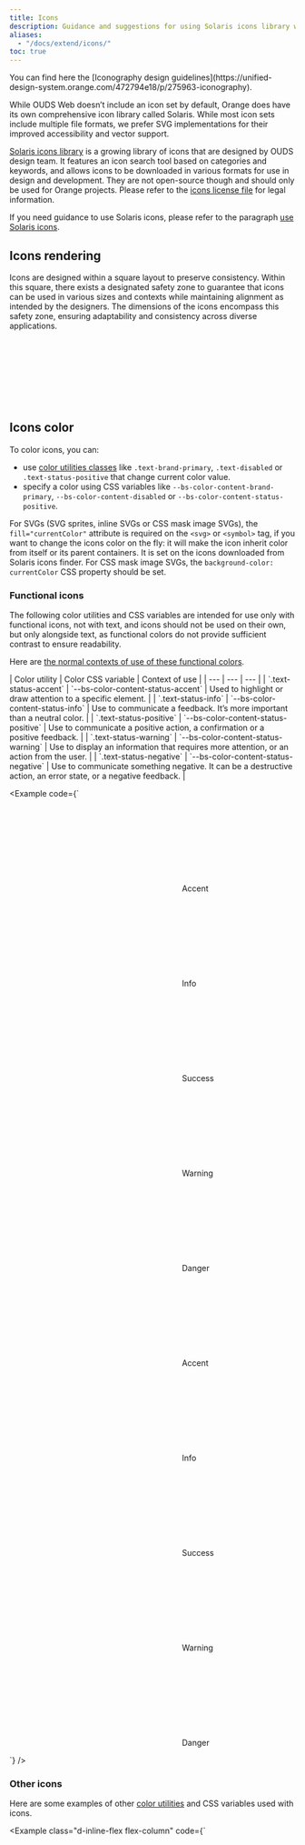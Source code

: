 ```yaml
---
title: Icons
description: Guidance and suggestions for using Solaris icons library with OUDS Web.
aliases:
  - "/docs/extend/icons/"
toc: true
---
```



<Callout type="info">
You can find here the [Iconography design guidelines](https://unified-design-system.orange.com/472794e18/p/275963-iconography).
</Callout>

While OUDS Web doesn’t include an icon set by default, Orange does have its own comprehensive icon library called Solaris. While most icon sets include multiple file formats, we prefer SVG implementations for their improved accessibility and vector support.

[Solaris icons library]([[config:icons]]) is a growing library of icons that are designed by OUDS design team. It features an icon search tool based on categories and keywords, and allows icons to be downloaded in various formats for use in design and development. They are not open-source though and should only be used for Orange projects. Please refer to the [icons license file]([[config:icons_license]]) for legal information.

If you need guidance to use Solaris icons, please refer to the paragraph [use Solaris icons]([[docsref:extend/icons#use-solaris-icons]]).

## Icons rendering

Icons are designed within a square layout to preserve consistency. Within this square, there exists a designated safety zone to guarantee that icons can be used in various sizes and contexts while maintaining alignment as intended by the designers. The dimensions of the icons encompass this safety zone, ensuring adaptability and consistency across diverse applications.

<svg width="8em" height="8em" class="bg-body-secondary" aria-hidden="true">
  <use xlink:href="/docs/[[config:docs_version]]/assets/img/ouds-web-sprite.svg#info"/>
</svg>
<svg width="8em" height="8em" class="bg-body-secondary" aria-hidden="true">
  <use xlink:href="/docs/[[config:docs_version]]/assets/img/ouds-web-sprite.svg#download"/>
</svg>
<svg width="8em" height="8em" class="bg-body-secondary" aria-hidden="true">
  <use xlink:href="/docs/[[config:docs_version]]/assets/img/ouds-web-sprite.svg#tick"/>
</svg>

## Icons color

To color icons, you can:
- use [color utilities classes]([[docsref:utilities/colors#colors]]) like `.text-brand-primary`, `.text-disabled` or `.text-status-positive` that change current color value.
- specify a color using CSS variables like `--bs-color-content-brand-primary`, `--bs-color-content-disabled` or `--bs-color-content-status-positive`.

For SVGs (SVG sprites, inline SVGs or CSS mask image SVGs), the `fill="currentColor"` attribute is required on the `<svg>` or `<symbol>` tag, if you want to change the icons color on the fly: it will make the icon inherit color from itself or its parent containers. It is set on the icons downloaded from Solaris icons finder. For CSS mask image SVGs, the `background-color: currentColor` CSS property should be set.

### Functional icons

The following color utilities and CSS variables are intended for use only with functional icons, not with text, and icons should not be used on their own, but only alongside text, as functional colors do not provide sufficient contrast to ensure readability.

Here are [the normal contexts of use of these functional colors](https://unified-design-system.orange.com/472794e18/p/217ac6-colour/t/9b95834c2e).

<BsTable>
| Color utility | Color CSS variable | Context of use |
| --- | --- | --- |
| `.text-status-accent` | `--bs-color-content-status-accent` | Used to highlight or draw attention to a specific element. |
| `.text-status-info` | `--bs-color-content-status-info` | Use to communicate a feedback. It’s more important than a neutral color. |
| `.text-status-positive` | `--bs-color-content-status-positive` | Use to communicate a positive action, a confirmation or a positive feedback. |
| `.text-status-warning` | `--bs-color-content-status-warning` | Use to display an information that requires more attention, or an action from the user. |
| `.text-status-negative` | `--bs-color-content-status-negative` | Use to communicate something negative. It can be a destructive action, an error state, or a negative feedback. |
</BsTable>

<Example code={`<div class="d-flex justify-content-center gap-md-lg">
    <div class="p-md bg-primary border border-default" data-bs-theme="light">
      <p>
        <svg class="text-status-accent decorative-sm-icon" aria-hidden="true">
          <use xlink:href="/docs/${getConfig().docs_version}/assets/img/ouds-web-sprite.svg#heart-recommend"/>
        </svg> Accent
      </p>
      <p>
        <svg class="text-status-info decorative-sm-icon" aria-hidden="true">
          <use xlink:href="/docs/${getConfig().docs_version}/assets/img/ouds-web-sprite.svg#info"/>
        </svg> Info
      </p>
      <p>
        <svg class="text-status-positive decorative-sm-icon" aria-hidden="true">
          <use xlink:href="/docs/${getConfig().docs_version}/assets/img/ouds-web-sprite.svg#tick-confirmation"/>
        </svg> Success
      </p>
      <p>
        <svg class="text-status-warning decorative-sm-icon" aria-hidden="true">
          <use xlink:href="/docs/${getConfig().docs_version}/assets/img/ouds-web-sprite.svg#important"/>
        </svg> Warning
      </p>
      <p>
        <svg class="text-status-negative decorative-sm-icon" aria-hidden="true">
          <use xlink:href="/docs/${getConfig().docs_version}/assets/img/ouds-web-sprite.svg#error-severe"/>
        </svg> Danger
      </p>
    </div>
    <div class="p-md bg-emphasized border border-default" data-bs-theme="dark">
      <p>
        <svg class="text-status-accent decorative-sm-icon" aria-hidden="true">
          <use xlink:href="/docs/${getConfig().docs_version}/assets/img/ouds-web-sprite.svg#heart-recommend"/>
        </svg> Accent
      </p>
      <p>
        <svg class="decorative-sm-icon" style="color: var(--bs-color-content-status-info)" aria-hidden="true">
          <use xlink:href="/docs/${getConfig().docs_version}/assets/img/ouds-web-sprite.svg#info"/>
        </svg> Info
      </p>
      <p>
        <svg class="decorative-sm-icon" style="color: var(--bs-color-content-status-positive)" aria-hidden="true">
          <use xlink:href="/docs/${getConfig().docs_version}/assets/img/ouds-web-sprite.svg#tick-confirmation"/>
        </svg> Success
      </p>
      <p>
        <svg class="decorative-sm-icon" style="color: var(--bs-color-content-status-warning)" aria-hidden="true">
          <use xlink:href="/docs/${getConfig().docs_version}/assets/img/ouds-web-sprite.svg#important"/>
        </svg> Warning
      </p>
      <p>
        <svg class="decorative-sm-icon" style="color: var(--bs-color-content-status-negative)" aria-hidden="true">
          <use xlink:href="/docs/${getConfig().docs_version}/assets/img/ouds-web-sprite.svg#error-severe"/>
        </svg> Danger
      </p>
    </div>
  </div>`} />


### Other icons

Here are some examples of other [color utilities]([[docsref:utilities/colors#colors]]) and CSS variables used with icons.

<Example class="d-inline-flex flex-column" code={`<p class="p-sm bg-primary d-inline-flex align-items-center gap-xs" data-bs-theme="light">
    <svg class="decorative-sm-icon" aria-hidden="true">
      <use xlink:href="/docs/${getConfig().docs_version}/assets/img/ouds-web-sprite.svg#heart-recommend"/>
    </svg>
    <svg class="decorative-sm-icon text-default" aria-hidden="true">
      <use xlink:href="/docs/${getConfig().docs_version}/assets/img/ouds-web-sprite.svg#delete"/>
    </svg>
    <svg class="decorative-sm-icon text-primary" aria-hidden="true">
      <use xlink:href="/docs/${getConfig().docs_version}/assets/img/ouds-web-sprite.svg#download"/>
    </svg>
    <svg class="decorative-sm-icon text-disabled" aria-hidden="true">
      <use xlink:href="/docs/${getConfig().docs_version}/assets/img/ouds-web-sprite.svg#trash"/>
    </svg>
    <span class="icon si si-settings text-muted decorative-sm-icon" aria-hidden="true"></span>
  </p>
  <p class="p-sm bg-emphasized d-inline-flex align-items-center gap-xs" data-bs-theme="dark">
    <svg class="decorative-sm-icon" aria-hidden="true">
      <use xlink:href="/docs/${getConfig().docs_version}/assets/img/ouds-web-sprite.svg#heart-recommend"/>
    </svg>
    <svg class="decorative-sm-icon" style="color: var(--bs-color-content-default)" aria-hidden="true">
      <use xlink:href="/docs/${getConfig().docs_version}/assets/img/ouds-web-sprite.svg#delete"/>
    </svg>
    <svg class="decorative-sm-icon" style="color: var(--bs-color-content-brand-primary)" aria-hidden="true">
      <use xlink:href="/docs/${getConfig().docs_version}/assets/img/ouds-web-sprite.svg#download"/>
    </svg>
    <svg class="decorative-sm-icon" style="color: var(--bs-color-content-disabled)" aria-hidden="true">
      <use xlink:href="/docs/${getConfig().docs_version}/assets/img/ouds-web-sprite.svg#trash"/>
    </svg>
    <span class="icon si si-settings decorative-sm-icon" style="color: var(--bs-color-content-muted)" aria-hidden="true"></span>
  </p>`} />

## Icons size

Icons’ size depends on where they are placed in the page content, so please make sure to either use our utilities provided in this page or follow the design. Icons size utility classes are designed to be used upon `<img />`, `<svg>` or even icon font, wherever the icon is.

Every icon size utility class presented in here has the common following code:

<ScssDocs name="ouds-font-icon-common" file="scss/helpers/_icon.scss" />

### Headings

Here are the rules to follow for headings. These icons’ sizes are responsive.

<details class="mb-md">
  <summary>See the <strong>sizes</strong> associated to classes</summary>

<BsTable>
| Icon class | Values from `2xs` to `sm` | Values from `md` to `lg` | Values for `xl` and upper |
| --- | --- | --- | --- |
| `.hxl-lg-icon` | `3.25rem` (52px) | `4rem` (64px) | `4rem` (64px) |
| `.hxl-md-icon` | `3rem` (48px) | `3.5rem` (56px) | `3.75rem` (60px) |
| `.hxl-sm-icon` | `2.75rem` (44px) | `3.25rem` (52px) | `3.5rem` (56px) |
| `.hl-lg-icon` | `3rem` (48px) | `3.25rem` (52px) | `3.5rem` (56px) |
| `.hl-md-icon` | `2.75rem` (44px) | `3rem` (48px) | `3.25rem` (52px) |
| `.hl-sm-icon` | `2.5rem` (40px) | `2.75rem` (44px) | `3rem` (48px) |
| `.hm-lg-icon` | `2.75rem` (44px) | `3rem` (48px) | `3.25rem` (52px) |
| `.hm-md-icon` | `2.5rem` (40px) | `2.75rem` (44px) | `3rem` (48px) |
| `.hm-sm-icon` | `2rem` (32px) | `2.5rem` (40px) | `2.75rem` (44px) |
| `.hs-lg-icon` | `2.75rem` (44px) | `2.75rem` (44px) | `3rem` (48px) |
| `.hs-md-icon` | `2.5rem` (40px) | `2.5rem` (40px) | `2.75rem` (44px) |
| `.hs-sm-icon` | `2rem` (32px) | `2rem` (32px) | `2.5rem` (40px) |
| `.bl-lg-icon` | `1.75rem` (28px) | `1.75rem` (28px) | `2.75rem` (44px) |
| `.bl-md-icon` | `1.5rem` (24px) | `1.5rem` (24px) | `2.5rem` (40px) |
| `.bl-sm-icon` | `1.25rem` (20px) | `1.25rem` (20px) | `2rem` (32px) |
| `.bm-lg-icon` | `1.5rem` (24px) | `1.5rem` (24px) | `1.75rem` (28px) |
| `.bm-md-icon` | `1.25rem` (20px) | `1.25rem` (20px) | `1.5rem` (24px) |
| `.bm-sm-icon` | `1rem` (16px) | `1rem` (16px) | `1.25rem` (20px) |
</BsTable>

</details>

<Example code={`<!-- h1 uses heading-xlarge font reference like all related classes as \`.h1\`, \`.fs-hxl\`, etc... -->
  <div class="d-flex align-items-center mb-md">
    <svg class="hxl-lg-icon me-scaled-sm text-status-info" width="1rem" height="1rem" fill="currentColor" aria-hidden="true">
      <use xlink:href="/docs/${getConfig().docs_version}/assets/img/ouds-web-sprite.svg#vector"/>
    </svg>
    <h1 class="mb-none">H1 with large icon</h1>
  </div>
  <div class="d-flex align-items-center mb-md">
    <svg class="hxl-md-icon me-scaled-sm text-status-info" width="1rem" height="1rem" fill="currentColor" aria-hidden="true">
      <use xlink:href="/docs/${getConfig().docs_version}/assets/img/ouds-web-sprite.svg#vector"/>
    </svg>
    <h1 class="mb-none">H1 with medium icon</h1>
  </div>
  <div class="d-flex align-items-center mb-md">
    <svg class="hxl-sm-icon me-scaled-sm text-status-info" width="1rem" height="1rem" fill="currentColor" aria-hidden="true">
      <use xlink:href="/docs/${getConfig().docs_version}/assets/img/ouds-web-sprite.svg#vector"/>
    </svg>
    <h1 class="mb-none">H1 with small icon</h1>
  </div>

  <hr />

  <!-- h2 uses heading-large font reference like all related classes as \`.h2\`, \`.fs-hl\`, etc... -->
  <div class="d-flex align-items-center mb-md">
    <svg class="hl-lg-icon me-scaled-sm text-status-info" width="1rem" height="1rem" fill="currentColor" aria-hidden="true">
      <use xlink:href="/docs/${getConfig().docs_version}/assets/img/ouds-web-sprite.svg#vector"/>
    </svg>
    <h2 class="mb-none">H2 with large icon</h2>
  </div>
  <div class="d-flex align-items-center mb-md">
    <svg class="hl-md-icon me-scaled-sm text-status-info" width="1rem" height="1rem" fill="currentColor" aria-hidden="true">
      <use xlink:href="/docs/${getConfig().docs_version}/assets/img/ouds-web-sprite.svg#vector"/>
    </svg>
    <h2 class="mb-none">H2 with medium icon</h2>
  </div>
  <div class="d-flex align-items-center mb-md">
    <svg class="hl-sm-icon me-scaled-sm text-status-info" width="1rem" height="1rem" fill="currentColor" aria-hidden="true">
      <use xlink:href="/docs/${getConfig().docs_version}/assets/img/ouds-web-sprite.svg#vector"/>
    </svg>
    <h2 class="mb-none">H2 with small icon</h2>
  </div>

  <hr />

  <!-- h3 uses heading-medium font reference like all related classes as é\`.h3\`, \`.fs-hm\`, etc... -->
  <div class="d-flex align-items-center mb-md">
    <svg class="hm-lg-icon me-scaled-sm text-status-info" width="1rem" height="1rem" fill="currentColor" aria-hidden="true">
      <use xlink:href="/docs/${getConfig().docs_version}/assets/img/ouds-web-sprite.svg#vector"/>
    </svg>
    <h3 class="mb-none">H3 with large icon</h3>
  </div>
  <div class="d-flex align-items-center mb-md">
    <svg class="hm-md-icon me-scaled-sm text-status-info" width="1rem" height="1rem" fill="currentColor" aria-hidden="true">
      <use xlink:href="/docs/${getConfig().docs_version}/assets/img/ouds-web-sprite.svg#vector"/>
    </svg>
    <h3 class="mb-none">H3 with medium icon</h3>
  </div>
  <div class="d-flex align-items-center mb-md">
    <svg class="hm-sm-icon me-scaled-sm text-status-info" width="1rem" height="1rem" fill="currentColor" aria-hidden="true">
      <use xlink:href="/docs/${getConfig().docs_version}/assets/img/ouds-web-sprite.svg#vector"/>
    </svg>
    <h3 class="mb-none">H3 with small icon</h3>
  </div>

  <hr />

  <!-- h4 uses heading-small font reference like all related classes as \`.h4\`, \`.fs-hs\`, etc... -->
  <div class="d-flex align-items-center mb-md">
    <svg class="hs-lg-icon me-scaled-sm text-status-info" width="1rem" height="1rem" fill="currentColor" aria-hidden="true">
      <use xlink:href="/docs/${getConfig().docs_version}/assets/img/ouds-web-sprite.svg#vector"/>
    </svg>
    <h4 class="mb-none">H4 with large icon</h4>
  </div>
  <div class="d-flex align-items-center mb-md">
    <svg class="hs-md-icon me-scaled-sm text-status-info" width="1rem" height="1rem" fill="currentColor" aria-hidden="true">
      <use xlink:href="/docs/${getConfig().docs_version}/assets/img/ouds-web-sprite.svg#vector"/>
    </svg>
    <h4 class="mb-none">H4 with medium icon</h4>
  </div>
  <div class="d-flex align-items-center mb-md">
    <svg class="hs-sm-icon me-scaled-sm text-status-info" width="1rem" height="1rem" fill="currentColor" aria-hidden="true">
      <use xlink:href="/docs/${getConfig().docs_version}/assets/img/ouds-web-sprite.svg#vector"/>
    </svg>
    <h4 class="mb-none">H4 with small icon</h4>
  </div>

  <hr />

  <!-- h5 uses body-large font reference like all related classes as \`.h5\`, \`.fs-bl\`, etc... -->
  <div class="d-flex align-items-center mb-md">
    <svg class="bl-lg-icon me-scaled-sm text-status-info" width="1rem" height="1rem" fill="currentColor" aria-hidden="true">
      <use xlink:href="/docs/${getConfig().docs_version}/assets/img/ouds-web-sprite.svg#vector"/>
    </svg>
    <h5 class="mb-none">H5 with large icon</h5>
  </div>
  <div class="d-flex align-items-center mb-md">
    <svg class="bl-md-icon me-scaled-sm text-status-info" width="1rem" height="1rem" fill="currentColor" aria-hidden="true">
      <use xlink:href="/docs/${getConfig().docs_version}/assets/img/ouds-web-sprite.svg#vector"/>
    </svg>
    <h5 class="mb-none">H5 with medium icon</h5>
  </div>
  <div class="d-flex align-items-center mb-md">
    <svg class="bl-sm-icon me-scaled-sm text-status-info" width="1rem" height="1rem" fill="currentColor" aria-hidden="true">
      <use xlink:href="/docs/${getConfig().docs_version}/assets/img/ouds-web-sprite.svg#vector"/>
    </svg>
    <h5 class="mb-none">H5 with small icon</h5>
  </div>

  <hr />

  <!-- h6 uses body-medium font reference like all related classes as \`.h6\`, \`.fs-bm\`, etc... -->
  <div class="d-flex align-items-center mb-md">
    <svg class="bm-lg-icon me-scaled-sm text-status-info" width="1rem" height="1rem" fill="currentColor" aria-hidden="true">
      <use xlink:href="/docs/${getConfig().docs_version}/assets/img/ouds-web-sprite.svg#vector"/>
    </svg>
    <h6 class="mb-none">H6 with lg icon</h6>
  </div>
  <div class="d-flex align-items-center mb-md">
    <svg class="bm-md-icon me-scaled-sm text-status-info" width="1rem" height="1rem" fill="currentColor" aria-hidden="true">
      <use xlink:href="/docs/${getConfig().docs_version}/assets/img/ouds-web-sprite.svg#vector"/>
    </svg>
    <h6 class="mb-none">H6 with medium icon</h6>
  </div>
  <div class="d-flex align-items-center mb-md">
    <svg class="bm-sm-icon me-scaled-sm text-status-info" width="1rem" height="1rem" fill="currentColor" aria-hidden="true">
      <use xlink:href="/docs/${getConfig().docs_version}/assets/img/ouds-web-sprite.svg#vector"/>
    </svg>
    <h6 class="mb-none">H6 with small icon</h6>
  </div>`} />

### Display headings

You should not use any icon with our `.display-*` font sizes, because we prefer to keep the place for the text.

### Regular texts

Here are the rules to follow for regular texts. These icons’ sizes are responsive.

<details class="mb-md">
  <summary>See the <strong>sizes</strong> associated to classes</summary>

<BsTable>
| Icon class | Values from `2xs` to `sm` | Values from `md` to `lg` | Values for `xl` and upper |
| --- | --- | --- | --- |
| `.bl-lg-icon` | `1.75rem` (28px) | `1.75rem` (28px) | `2.75rem` (44px) |
| `.bl-md-icon` | `1.5rem` (24px) | `1.5rem` (24px) | `2.5rem` (40px) |
| `.bl-sm-icon` | `1.25rem` (20px) | `1.25rem` (20px) | `2rem` (32px) |
| `.bm-lg-icon` | `1.5rem` (24px) | `1.5rem` (24px) | `1.75rem` (28px) |
| `.bm-md-icon` | `1.25rem` (20px) | `1.25rem` (20px) | `1.5rem` (24px) |
| `.bm-sm-icon` | `1rem` (16px) | `1rem` (16px) | `1.25rem` (20px) |
| `.bs-lg-icon` | `1.25rem` (20px) | `1.25rem` (20px) | `1.5rem` (24px) |
| `.bs-md-icon` | `1rem` (16px) | `1rem` (16px) | `1.25rem` (20px) |
| `.bs-sm-icon` | `.75rem` (12px) | `.75rem` (12px) | `1rem` (16px) |
</BsTable>

</details>

<Example code={`<!-- .lead uses body-large font reference like all related classes as \`.lead\`, \`.fs-bl\`, etc... -->
  <div class="d-flex align-items-center mb-md">
    <svg class="bl-lg-icon me-scaled-sm text-status-info" width="1rem" height="1rem" fill="currentColor" aria-hidden="true">
      <use xlink:href="/docs/${getConfig().docs_version}/assets/img/ouds-web-sprite.svg#vector"/>
    </svg>
    <p class="lead mb-none">
      Lead paragraph with large icon
    </p>
  </div>
  <div class="d-flex align-items-center mb-md">
    <svg class="bl-md-icon me-scaled-sm text-status-info" width="1rem" height="1rem" fill="currentColor" aria-hidden="true">
      <use xlink:href="/docs/${getConfig().docs_version}/assets/img/ouds-web-sprite.svg#vector"/>
    </svg>
    <p class="lead mb-none">
      Lead paragraph with medium icon
    </p>
  </div>
  <div class="d-flex align-items-center mb-md">
    <svg class="bl-sm-icon me-scaled-sm text-status-info" width="1rem" height="1rem" fill="currentColor" aria-hidden="true">
      <use xlink:href="/docs/${getConfig().docs_version}/assets/img/ouds-web-sprite.svg#vector"/>
    </svg>
    <p class="lead mb-none">
      Lead paragraph with small icon
    </p>
  </div>

  <hr />

  <!-- default paragraph uses body-medium font reference like all related classes as \`.fs-bm\`, etc... -->
  <div class="d-flex align-items-center mb-md">
    <svg class="bm-lg-icon me-scaled-sm text-status-info" width="1rem" height="1rem" fill="currentColor" aria-hidden="true">
      <use xlink:href="/docs/${getConfig().docs_version}/assets/img/ouds-web-sprite.svg#vector"/>
    </svg>
    <p class="mb-none">
      Default paragraph with large icon
    </p>
  </div>
  <div class="d-flex align-items-center mb-md">
    <svg class="bm-md-icon me-scaled-sm text-status-info" width="1rem" height="1rem" fill="currentColor" aria-hidden="true">
      <use xlink:href="/docs/${getConfig().docs_version}/assets/img/ouds-web-sprite.svg#vector"/>
    </svg>
    <p class="mb-none">
      Default paragraph with medium icon
    </p>
  </div>
  <div class="d-flex align-items-center mb-md">
    <svg class="bm-sm-icon me-scaled-sm text-status-info" width="1rem" height="1rem" fill="currentColor" aria-hidden="true">
      <use xlink:href="/docs/${getConfig().docs_version}/assets/img/ouds-web-sprite.svg#vector"/>
    </svg>
    <p class="mb-none">
      Default paragraph with small icon
    </p>
  </div>

  <hr />

  <!-- .small paragraph uses body-small font reference like all related classes as \`.small\`, \`.fs-bs\`, etc... -->
  <div class="d-flex align-items-center mb-md">
    <svg class="bs-lg-icon me-scaled-sm text-status-info" width="1rem" height="1rem" fill="currentColor" aria-hidden="true">
      <use xlink:href="/docs/${getConfig().docs_version}/assets/img/ouds-web-sprite.svg#vector"/>
    </svg>
    <p class="small mb-none">
      Small paragraph with large icon
    </p>
  </div>
  <div class="d-flex align-items-center mb-md">
    <svg class="bs-md-icon me-scaled-sm text-status-info" width="1rem" height="1rem" fill="currentColor" aria-hidden="true">
      <use xlink:href="/docs/${getConfig().docs_version}/assets/img/ouds-web-sprite.svg#vector"/>
    </svg>
    <p class="small mb-none">
      Small paragraph with medium icon
    </p>
  </div>
  <div class="d-flex align-items-center mb-md">
    <svg class="bs-sm-icon me-scaled-sm text-status-info" width="1rem" height="1rem" fill="currentColor" aria-hidden="true">
      <use xlink:href="/docs/${getConfig().docs_version}/assets/img/ouds-web-sprite.svg#vector"/>
    </svg>
    <p class="small mb-none">
      Small paragraph with small icon
    </p>
  </div>`} />

### Decorative

Here are the rules to follow for decorative icons. Be careful using these icons’ sizes because they are not responsive. Check out for [more information about accessibility in our documentation]([[docsref:/extend/icons#icons-accessibility]]).

<details class="mb-md">
  <summary>See the <strong>sizes</strong> associated to classes</summary>

<BsTable>
| Icon class | Value |
| --- | --- |
| `.decorative-4xs-icon` | `10px` |
| `.decorative-3xs-icon` | `12px` |
| `.decorative-2xs-icon` | `16px` |
| `.decorative-xs-icon` | `24px` |
| `.decorative-sm-icon` | `32px` |
| `.decorative-md-icon` | `40px` |
| `.decorative-lg-icon` | `48px` |
| `.decorative-xl-icon` | `56px` |
| `.decorative-2xl-icon` | `72px` |
</BsTable>

</details>

<Example showMarkup={false} code={`<div class="d-flex mb-md">
    <div class="bg-emphasized d-inline-flex align-items-center justify-content-center me-md flex-shrink-0" style="width: 6.25rem; height: 6.25rem;">
      <svg class="decorative-4xs-icon text-status-info" width="1rem" height="1rem" fill="currentColor" aria-hidden="true" data-bs-theme="dark">
        <use xlink:href="/docs/${getConfig().docs_version}/assets/img/ouds-web-sprite.svg#vector"/>
      </svg>
    </div>
    <div>
      <p class="lead mb-2xs fw-bold">4x-small decorative icon</p>
      <p class="mb-none">coreGlobalDimensionOutOfSystem250 (<code>10px</code>)</p>
    </div>
  </div>
  <div class="d-flex mb-md">
    <div class="bg-emphasized d-inline-flex align-items-center justify-content-center me-md flex-shrink-0" style="width: 6.25rem; height: 6.25rem;">
      <svg class="decorative-3xs-icon text-status-info" width="1rem" height="1rem" fill="currentColor" aria-hidden="true" data-bs-theme="dark">
        <use xlink:href="/docs/${getConfig().docs_version}/assets/img/ouds-web-sprite.svg#vector"/>
      </svg>
    </div>
    <div>
      <p class="lead mb-2xs fw-bold">3x-small decorative icon</p>
      <p class="mb-none">coreGlobalDimension150 (<code>12px</code>)</p>
    </div>
  </div>
  <div class="d-flex mb-md">
    <div class="bg-emphasized d-inline-flex align-items-center justify-content-center me-md flex-shrink-0" style="width: 6.25rem; height: 6.25rem;">
      <svg class="decorative-2xs-icon text-status-info" width="1rem" height="1rem" fill="currentColor" aria-hidden="true" data-bs-theme="dark">
        <use xlink:href="/docs/${getConfig().docs_version}/assets/img/ouds-web-sprite.svg#vector"/>
      </svg>
    </div>
    <div>
      <p class="lead mb-2xs fw-bold">2x-small decorative icon</p>
      <p class="mb-none">coreGlobalDimension200 (<code>16px</code>)</p>
    </div>
  </div>
  <div class="d-flex mb-md">
    <div class="bg-emphasized d-inline-flex align-items-center justify-content-center me-md flex-shrink-0" style="width: 6.25rem; height: 6.25rem;">
      <svg class="decorative-xs-icon text-status-info" width="1rem" height="1rem" fill="currentColor" aria-hidden="true" data-bs-theme="dark">
        <use xlink:href="/docs/${getConfig().docs_version}/assets/img/ouds-web-sprite.svg#vector"/>
      </svg>
    </div>
    <div>
      <p class="lead mb-2xs fw-bold">X-small decorative icon</p>
      <p class="mb-none">coreGlobalDimension300 (<code>24px</code>)</p>
    </div>
  </div>
  <div class="d-flex mb-md">
    <div class="bg-emphasized d-inline-flex align-items-center justify-content-center me-md flex-shrink-0" style="width: 6.25rem; height: 6.25rem;">
      <svg class="decorative-sm-icon text-status-info" width="1rem" height="1rem" fill="currentColor" aria-hidden="true" data-bs-theme="dark">
        <use xlink:href="/docs/${getConfig().docs_version}/assets/img/ouds-web-sprite.svg#vector"/>
      </svg>
    </div>
    <div>
      <p class="lead mb-2xs fw-bold">Small decorative icon</p>
      <p class="mb-none">coreGlobalDimension400 (<code>32px</code>)</p>
    </div>
  </div>
  <div class="d-flex mb-md">
    <div class="bg-emphasized d-inline-flex align-items-center justify-content-center me-md flex-shrink-0" style="width: 6.25rem; height: 6.25rem;">
      <svg class="decorative-md-icon text-status-info" width="1rem" height="1rem" fill="currentColor" aria-hidden="true" data-bs-theme="dark">
        <use xlink:href="/docs/${getConfig().docs_version}/assets/img/ouds-web-sprite.svg#vector"/>
      </svg>
    </div>
    <div>
      <p class="lead mb-2xs fw-bold">Medium decorative icon</p>
      <p class="mb-none">coreGlobalDimension500 (<code>40px</code>)</p>
    </div>
  </div>
  <div class="d-flex mb-md">
    <div class="bg-emphasized d-inline-flex align-items-center justify-content-center me-md flex-shrink-0" style="width: 6.25rem; height: 6.25rem;">
      <svg class="decorative-lg-icon text-status-info" width="1rem" height="1rem" fill="currentColor" aria-hidden="true" data-bs-theme="dark">
        <use xlink:href="/docs/${getConfig().docs_version}/assets/img/ouds-web-sprite.svg#vector"/>
      </svg>
    </div>
    <div>
      <p class="lead mb-2xs fw-bold">Large decorative icon</p>
      <p class="mb-none">coreGlobalDimension600 (<code>48px</code>)</p>
    </div>
  </div>
  <div class="d-flex mb-md">
    <div class="bg-emphasized d-inline-flex align-items-center justify-content-center me-md flex-shrink-0" style="width: 6.25rem; height: 6.25rem;">
      <svg class="decorative-xl-icon text-status-info" width="1rem" height="1rem" fill="currentColor" aria-hidden="true" data-bs-theme="dark">
        <use xlink:href="/docs/${getConfig().docs_version}/assets/img/ouds-web-sprite.svg#vector"/>
      </svg>
    </div>
    <div>
      <p class="lead mb-2xs fw-bold">X-large decorative icon</p>
      <p class="mb-none">coreGlobalDimension700 (<code>56px</code>)</p>
    </div>
  </div>
  <div class="d-flex mb-md">
    <div class="bg-emphasized d-inline-flex align-items-center justify-content-center me-md flex-shrink-0" style="width: 6.25rem; height: 6.25rem;">
      <svg class="decorative-2xl-icon text-status-info" width="1rem" height="1rem" fill="currentColor" aria-hidden="true" data-bs-theme="dark">
        <use xlink:href="/docs/${getConfig().docs_version}/assets/img/ouds-web-sprite.svg#vector"/>
      </svg>
    </div>
    <div>
      <p class="lead mb-2xs fw-bold">2x-large decorative icon</p>
      <p class="mb-none">coreGlobalDimension900 (<code>72px</code>)</p>
    </div>
  </div>`} />

```html
<svg class="decorative-4xs-icon text-status-info" width="1rem" height="1rem" fill="currentColor" aria-hidden="true"></svg>
<svg class="decorative-3xs-icon text-status-info" width="1rem" height="1rem" fill="currentColor" aria-hidden="true"></svg>
<svg class="decorative-2xs-icon text-status-info" width="1rem" height="1rem" fill="currentColor" aria-hidden="true"></svg>
<svg class="decorative-xs-icon text-status-info" width="1rem" height="1rem" fill="currentColor" aria-hidden="true"></svg>
<svg class="decorative-sm-icon text-status-info" width="1rem" height="1rem" fill="currentColor" aria-hidden="true"></svg>
<svg class="decorative-md-icon text-status-info" width="1rem" height="1rem" fill="currentColor" aria-hidden="true"></svg>
<svg class="decorative-lg-icon text-status-info" width="1rem" height="1rem" fill="currentColor" aria-hidden="true"></svg>
<svg class="decorative-xl-icon text-status-info" width="1rem" height="1rem" fill="currentColor" aria-hidden="true"></svg>
<svg class="decorative-2xl-icon text-status-info" width="1rem" height="1rem" fill="currentColor" aria-hidden="true"></svg>
```

### Multiple lines

Sometimes you need a different structure to handle larger titles, or paragraphs that wrap over several lines. Here are some examples to handle these use cases. We’ve set arbitrary spacings, but align them with your design.

#### Centered on text block

This is the default behavior of our DOM.

<Example code={`<div class="d-flex align-items-center">
    <svg class="hxl-lg-icon me-scaled-sm text-status-info" width="1rem" height="1rem" fill="currentColor" aria-hidden="true">
      <use xlink:href="/docs/${getConfig().docs_version}/assets/img/ouds-web-sprite.svg#vector"/>
    </svg>
    <h1 class="mb-none">H1 with large icon and a very long title to see how it behaves while being wrapped</h1>
  </div>`} />

<Example code={`<div class="d-flex align-items-center">
    <svg class="bm-lg-icon me-scaled-sm text-status-info" width="1rem" height="1rem" fill="currentColor" aria-hidden="true">
      <use xlink:href="/docs/${getConfig().docs_version}/assets/img/ouds-web-sprite.svg#vector"/>
    </svg>
    <p class="mb-none">
      Default long paragraph with large icon. It stands here in order for you to see how the icon should behave when it’s placed next to a long paragraph. Whenever the paragraph stands on multiple lines please prefer using a block element and not an inline element so there will no strange behaviors.
    </p>
  </div>`} />

#### Above text block

You can also have the icon above the text block.

<Example code={`<div>
    <svg class="hxl-lg-icon mb-scaled-xs text-status-info" width="1rem" height="1rem" fill="currentColor" aria-hidden="true">
      <use xlink:href="/docs/${getConfig().docs_version}/assets/img/ouds-web-sprite.svg#vector"/>
    </svg>
    <h1 class="mb-none">H1 with large icon and a very long title to see how it behaves while being wrapped</h1>
  </div>`} />

<Example code={`<div>
    <svg class="bm-lg-icon mb-scaled-2xs text-status-info" width="1rem" height="1rem" fill="currentColor" aria-hidden="true">
      <use xlink:href="/docs/${getConfig().docs_version}/assets/img/ouds-web-sprite.svg#vector"/>
    </svg>
    <p class="mb-none">
      Default long paragraph with large icon. It stands here in order for you to see how the icon should behave when it’s placed next to a long paragraph. Whenever the paragraph stands on multiple lines please prefer using a block element and not an inline element so there will no strange behaviors.
    </p>
  </div>`} />

### `<img>` and font icon

SVG Sprite is the preferred choice for flexibility, performance and accessibility, and this is why all our examples use this method but there are other ways to display icons. They should all behave the same thanks to our CSS. If you are experimenting any trouble, feel free to search or fill in a new [Github discussion](https://github.com/Orange-OpenSource/Orange-Boosted-Bootstrap/discussions) or contact [our team]([[docsref:/about/team]]).
{/* Check out for more information in [our documentation]([[docsref:/extend/icons]]). */}

<Example code={`<div class="d-flex align-items-center mb-md">
    <img class="hxl-lg-icon me-sm" alt="" src="/docs/${getConfig().docs_version}/assets/img/vite.svg" />
    <h1 class="mb-none">H1 with large icon</h1>
  </div>
  <div class="d-flex align-items-center mb-md">
    <span class="hxl-lg-icon me-sm si si-settings" aria-hidden="true"></span>
    <h1 class="mb-none">H1 with large icon</h1>
  </div>`} />

## Icons accessibility

<Callout type="info">
For more details, **Orange Accessibility Guidelines** provides [a deep-dive article regarding SVG accessibility](https://a11y-guidelines.orange.com/en/articles/accessible-svg/).
</Callout>

#### Decorative icons
Purely **decorative icons** (like repeating information of an adjacent text) must be hidden to assistive technologies:
- for `<svg>` or `<span>` tags, use the attribute `aria-hidden="true"`
- for `<img />`, use an empty `alt` attribute
- CSS background images are intended to be decorative

#### Informative/meaningful icons

If the icon is **meaningful** with no visible adjacent text, e.g. indication in a table or only content of a button, you have to provide an appropriate alternative text with the description of the icon or the description of the action triggered.

The best way to do this is to keep the icon hidden to assistive technologies (see above) and add a visually hidden label which will be perceived by assistive technologies, by using the `.visually-hidden` class. You can also use an `aria-label` on the containing interactive element to provide an accessible name. For external images within the `<img />` tag, you can also fill the `alt` attribute directly.

Remember that you cannot use external images inside interactive elements because the color won’t change with the element’s status (hover, active, focus...), see [SVG external image]([[docsref:extend/icons#svg-external-image]]).

{/* todo add tooltip on buttons and explanation when available */}
<Example class="mt-0 bd-btn-example" code={`<button type="button" class="btn btn-icon btn-default">
    <svg width="1rem" height="1rem" aria-hidden="true">
      <use xlink:href="/docs/${getConfig().docs_version}/assets/img/ouds-web-sprite.svg#trash"/>
    </svg>
    <span class="visually-hidden">Delete</span>
  </button>
  <button type="button" class="btn btn-icon btn-default" aria-label="Delete">
    <svg width="1rem" height="1rem" aria-hidden="true">
      <use xlink:href="/docs/${getConfig().docs_version}/assets/img/ouds-web-sprite.svg#trash"/>
    </svg>
  </button>
  <button type="button" class="btn btn-icon btn-default">
    <span class="icon si si-settings" aria-hidden="true"></span>
    <span class="visually-hidden">Open settings</span>
  </button>
  <button type="button" class="btn btn-icon btn-default" aria-label="Open settings">
    <span class="icon si si-settings" aria-hidden="true"></span>
  </button>
  <div class="d-inline-block bg-always-white">
    <img src="/docs/${getConfig().docs_version}/assets/img/heart-recommend.svg" alt="Favorite" width="32" height="32" />
  </div>`} />

## Use Solaris icons

There are many ways to use Solaris icons in a web page:
- Bundled, if you have several icons in your project:
  - [SVG sprite]([[docsref:extend/icons#svg-sprite]]) (preferred choice for flexibility, performance and accessibility)
  - [Icon font]([[docsref:extend/icons#icon-font]])
- Individually, if you have only few icons to render:
  - [Inline SVG]([[docsref:extend/icons#inline-svg]])
  - [SVG external image]([[docsref:extend/icons#svg-external-image]])
  - [CSS mask image SVG]([[docsref:extend/icons#css-mask-image-svg]])

All icons can be retrieved easily in any of these formats in the Solaris icons finder. See Solaris icons library [develop documentation]([[config:icons_develop]]) for complete development guidelines for the different formats, and their pros and cons.

Overview on how to integrate icons in a web page:
<BsTable class="table">
| Method | Advantages | Drawbacks | Recommendation |
| --- | --- | --- | --- |
| SVG Sprite | <ul><li>Color change via CSS</li><li>Easy addition/removal</li><li>Versioning</li><li>One HTTP request</li><li>Cache</li></ul> | <ul><li>Sprite file can become heavy with many icons (&gt;20)</li></ul> | *Recommended for most use cases* |
| Icon font | <ul><li>Color change via CSS</li><li>Concise and readable code</li><li>Cache</li></ul> | <ul><li>Heavier than sprite with few icons</li><li>Difficult addition/removal</li><li>No versioning</li><li>Flickering effect on loading</li><li>No multicolor icons</li></ul> | Use only with many icons (&gt;20) |
| Inline SVG | <ul><li>Color change via CSS</li><li>Loaded with the page</li></ul> | <ul><li>Makes HTML heavier</li><li>No cache</li><li>Not suitable for reuse</li><li>Verbose, hard to read</li></ul> | One-time integration of a single icon |
| External SVG image | <ul><li>Readable code</li><li>Cache</li></ul> | <ul><li>Impossible to change color</li><li>Loading after HTML</li><li>One HTTP request per image</li></ul> | One-time integration of a single-color icon |
| CSS background image | <ul><li>Usable with CSS pseudo-elements</li><li>Cache</li></ul> | <ul><li>Makes CSS heavier</li><li>Difficult color change</li></ul> | One-time integration via CSS pseudo-elements |
</BsTable>

### SVG sprite

This technique is the <strong>preferred choice</strong> for flexibility, performance and accessibility.

Using the [Solaris icons finder]([[config:icons]]), you can generate an SVG sprite, a single SVG file containing all your icons in `<symbol>` elements, and then insert an icon through a `<use>` element. With SVG sprites, you can benefit of the power of `currentColor` for easy coloring and theming.

Please note that if you experience a problem with a cropped SVG, we recommend using the `.overflow-visible` utility on the SVG to fix its rendering.

  SVG sprite file example:

<Example lang="svg" showPreview={false} code={`<svg xmlns="http://www.w3.org/2000/svg" viewBox="0 0 1000 1000">
    <symbol id="settings" fill="currentColor">
      <path d="..." style="fill-rule:evenodd"/>
    </symbol>
    <symbol id="trash" fill="currentColor" viewBox="0 0 1000 1000">
      <path d="..." style="fill-rule:evenodd"/>
    </symbol>
  </svg>`} />

SVG sprite usage:

<Example code={`<svg width="3rem" height="3rem" aria-hidden="true">
    <use xlink:href="/docs/${getConfig().docs_version}/assets/img/ouds-web-sprite.svg#settings"/>
  </svg>
  <svg width="3rem" height="3rem" aria-hidden="true">
    <use xlink:href="/docs/${getConfig().docs_version}/assets/img/ouds-web-sprite.svg#trash"/>
  </svg>`} />

To speed up loading, the SVG sprite file can be preloaded in the `<head>` of the page:

<Example lang="svg" showPreview={false} code={`<link rel="preload" href="/path/to/your/sprite.svg" as="image" type="image/svg+xml" />`} />

### Icon font

Icon font is not the preferred solution. However, for websites needing more than 20 icons, you may consider using an icon font instead of an SVG sprite for eco-design reasons.

Using the [Solaris icons finder]([[config:icons]]), you can generate an icon font containing all your icons and use it like a classic font. Icons can be styled through CSS properties like `font-size` and `color`. Please keep in mind that adding or removing icons from the font afterward can be complicated.

<Example code={`<span class="si si-settings" aria-hidden="true" style="font-size: 3rem"></span>`} />

{/* <Callout type="warning">
Note that with this technique, you cannot have multicolor icons, so you cannot render the [warning icon]([[docsref:extend/icons#warning-icon]]).
</Callout> */}

### Inline SVG

This technique should only be used if you have few icons to render, and if they are used only once in your website.

You can embed your icons directly within the HTML of your page (as opposed to an external image file). This way to use SVGs can benefit of the power of `currentColor` for easy coloring and theming.

<Example class="mt-0" code={`<svg fill="currentColor" class="decorative-sm-icon" viewBox="0 0 1000 1000" aria-hidden="true">
    <path d="M656.7 422.409a229.96 229.96 0 0 1-315.39.008A224.95 224.95 0 0 0 224.064 615H224v210a100 100 0 0 0 100 100h450V620a224.94 224.94 0 0 0-117.3-197.591M679 255A180 180 0 1 1 499 75a180 180 0 0 1 180 180" style="fill-rule:evenodd"/>
  </svg>`} />

### SVG external image

You can use SVG through an `<img />` tag when:
- you only have few icons to render
- you don’t need to change the icons colors. For that reason, **we do not recommend to use that technique**, so it won’t be documented here.

### CSS mask image SVG

CSS mask image icons should be used when you can’t or don’t want to refer to an external image, or if you want to include the icon in a CSS `::before` or `::after` pseudo-element.

You should use the `mask-image` property instead of `background-image` to benefit from the coloring and theming system, by setting `background-color` property to `currentColor`. You can use the SVG code within your CSS (be sure to escape any characters with [our internal `escape-svg()` function]([[docsref:/customize/sass]]#escape-svg)). When no dimensions are specified via `width` and `height` on the `<svg>`, the icon will fill the available space. Mask images can also be styled through CSS properties like `width` or `height`. Note that the `xmlns` attribute is required.

<Example class="mt-0" code={`<span class="icon-home"></span>`} />

Using:

<ScssDocs name="icon-home" file="site/src/scss/_component-examples.scss" />
